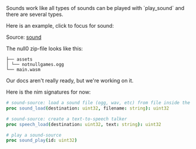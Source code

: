 
<Callout emoji="🔊">
Sounds work like all types of sounds can be played with `play_sound` and there are several types.
</Callout>

Here is an example, click to focus for sound:

<Cart cart='/sound.null0' />

Source: [sound](https://github.com/notnullgames/null0/tree/main/src/carts/sound)

The null0 zip-file looks like this:

```
├── assets
│ └── notnullgames.ogg
└── main.wasm
```

Our docs aren't really ready, but we're working on it.

Here is the nim signatures for now:

```nim
# sound-source: load a sound file (ogg, wav, etc) from file inside the cart
proc sound_load(destination: uint32, filename: string): uint32

# sound-source: create a text-to-speech talker
proc speech_load(destination: uint32, text: string): uint32

# play a sound-source
proc sound_play(id: uint32)
```